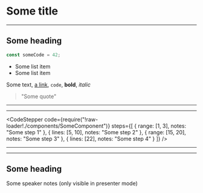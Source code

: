 
# Some title

---

## Some heading

```javascript
const someCode = 42;
```

- Some list item
- Some list item

Some text, [a link](https://developer.mozilla.org), `code`, **bold**, _italic_

> "Some quote"

---


<SomeComponent />

---


<CodeStepper
  code={require("!raw-loader!./components/SomeComponent")}
  steps={[
    { range: [1, 3], notes: "Some step 1" },
    { lines: [5, 10], notes: "Some step 2" },
    { range: [15, 20], notes: "Some step 3" },
    { lines: [22], notes: "Some step 4" }
  ]}
/>

---


<FullscreenImage src="./static/some-recording.gif" />

---


## Some heading

<SpeakerNotes>
  Some speaker notes (only visible in presenter mode)
</SpeakerNotes>
